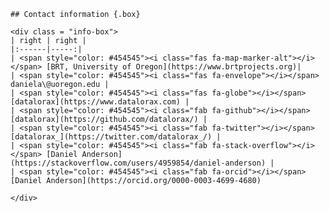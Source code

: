 ```block
## Contact information {.box}

<div class = "info-box">
| right | right |
|:------|-----:|
| <span style="color: #454545"><i class="fas fa-map-marker-alt"></i></span> [BRT, University of Oregon](https://www.brtprojects.org)|
| <span style="color: #454545"><i class="fas fa-envelope"></i></span> daniela\@uoregon.edu |
| <span style="color: #454545"><i class="fas fa-globe"></i></span> [datalorax](https://www.datalorax.com) |
| <span style="color: #454545"><i class="fab fa-github"></i></span> [datalorax](https://github.com/datalorax/) |
| <span style="color: #454545"><i class="fab fa-twitter"></i></span> [datalorax_](https://twitter.com/datalorax_/) |
| <span style="color: #454545"><i class="fab fa-stack-overflow"></i></span> [Daniel Anderson](https://stackoverflow.com/users/4959854/daniel-anderson) |
| <span style="color: #454545"><i class="fab fa-orcid"></i></span> [Daniel Anderson](https://orcid.org/0000-0003-4699-4680)

</div>
```